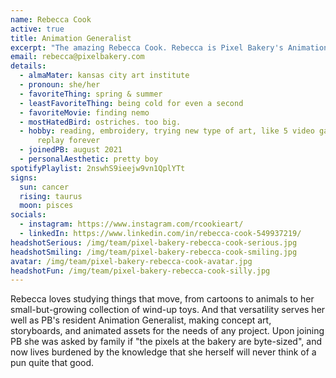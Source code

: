 ```yaml
---
name: Rebecca Cook
active: true
title: Animation Generalist
excerpt: "The amazing Rebecca Cook. Rebecca is Pixel Bakery's Animation Generalist Pretty Boy. She loves spring and summer, but absolutely hates being cold."
email: rebecca@pixelbakery.com
details:
  - almaMater: kansas city art institute
  - pronoun: she/her
  - favoriteThing: spring & summer
  - leastFavoriteThing: being cold for even a second
  - favoriteMovie: finding nemo
  - mostHatedBird: ostriches. too big.
  - hobby: reading, embroidery, trying new type of art, like 5 video games she'll
      replay forever
  - joinedPB: august 2021
  - personalAesthetic: pretty boy
spotifyPlaylist: 2nswhS9ieejw9vn1QplYTt
signs:
  sun: cancer
  rising: taurus
  moon: pisces
socials:
  - instagram: https://www.instagram.com/rcookieart/
  - linkedIn: https://www.linkedin.com/in/rebecca-cook-549937219/
headshotSerious: /img/team/pixel-bakery-rebecca-cook-serious.jpg
headshotSmiling: /img/team/pixel-bakery-rebecca-cook-smiling.jpg
avatar: /img/team/pixel-bakery-rebecca-cook-avatar.jpg
headshotFun: /img/team/pixel-bakery-rebecca-cook-silly.jpg
---
```


Rebecca loves studying things that move, from cartoons to animals to her small-but-growing collection of wind-up toys. And that versatility serves her well as PB's resident Animation Generalist, making concept art, storyboards, and animated assets for the needs of any project. Upon joining PB she was asked by family if "the pixels at the bakery are byte-sized", and now lives burdened by the knowledge that she herself will never think of a pun quite that good.
